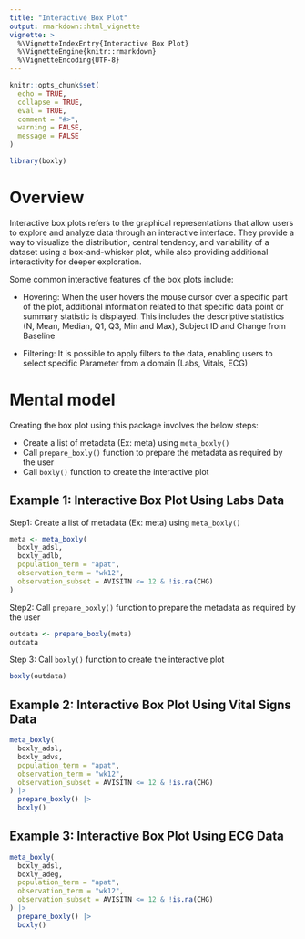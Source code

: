 ```yaml
---
title: "Interactive Box Plot"
output: rmarkdown::html_vignette
vignette: >
  %\VignetteIndexEntry{Interactive Box Plot}
  %\VignetteEngine{knitr::rmarkdown}
  %\VignetteEncoding{UTF-8}
---
```


```r
knitr::opts_chunk$set(
  echo = TRUE,
  collapse = TRUE,
  eval = TRUE,
  comment = "#>",
  warning = FALSE,
  message = FALSE
)
```

```r
library(boxly)
```

# Overview

Interactive box plots refers to the graphical representations that allow users to explore and 
analyze data through an interactive interface. They provide a way to visualize the distribution, 
central tendency, and variability of a dataset using a box-and-whisker plot, while also 
providing additional interactivity for deeper exploration.

Some common interactive features of the box plots include: 

 - Hovering: When the user hovers the mouse cursor over a specific part of the plot, additional information 
   related to that specific data point or summary statistic is displayed. This includes the descriptive 
   statistics (N, Mean, Median, Q1, Q3, Min and Max), Subject ID and Change from Baseline 
   
 - Filtering: It is possible to apply filters to the data, enabling users to select specific Parameter 
   from a domain (Labs, Vitals, ECG)
  
# Mental model

Creating the box plot using this package involves the below steps:

  - Create a list of metadata (Ex: meta) using `meta_boxly()`
  - Call `prepare_boxly()` function to prepare the metadata as required by the user 
  - Call `boxly()` function to create the interactive plot


## Example 1: Interactive Box Plot Using Labs Data

Step1: Create a list of metadata (Ex: meta) using `meta_boxly()`

```r
meta <- meta_boxly(
  boxly_adsl,
  boxly_adlb,
  population_term = "apat",
  observation_term = "wk12",
  observation_subset = AVISITN <= 12 & !is.na(CHG)
)
```

Step2: Call `prepare_boxly()` function to prepare the metadata as required by the user

```r
outdata <- prepare_boxly(meta)
outdata
```

Step 3: Call `boxly()` function to create the interactive plot

```r
boxly(outdata)
```

## Example 2: Interactive Box Plot Using Vital Signs Data

```r
meta_boxly(
  boxly_adsl,
  boxly_advs,
  population_term = "apat",
  observation_term = "wk12",
  observation_subset = AVISITN <= 12 & !is.na(CHG)
) |> 
  prepare_boxly() |>
  boxly()
```

## Example 3: Interactive Box Plot Using ECG Data

```r
meta_boxly(
  boxly_adsl,
  boxly_adeg,
  population_term = "apat",
  observation_term = "wk12",
  observation_subset = AVISITN <= 12 & !is.na(CHG)
) |> 
  prepare_boxly() |>
  boxly()
```
